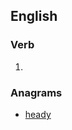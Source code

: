 ==English==

===Verb===
{{head|en|verb form}}

# {{en-past of|hay}}

===Anagrams===
* [[heady#English|heady]]